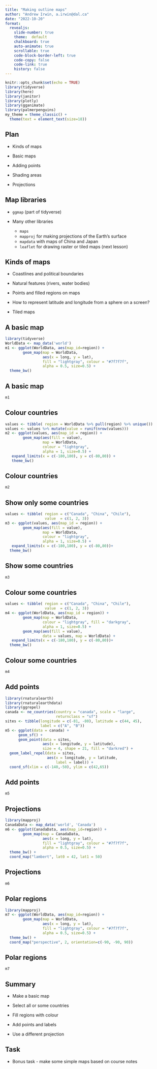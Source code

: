 ```yaml
---
title: "Making outline maps"
author: "Andrew Irwin, a.irwin@dal.ca"
date: "2022-10-20"
format:
  revealjs:
    slide-number: true
    theme:  default
    chalkboard: true
    auto-animate: true
    scrollable: true
    code-block-border-left: true
    code-copy: false
    code-link: true
    history: false
---
```


```r
knitr::opts_chunk$set(echo = TRUE)
library(tidyverse)
library(here)
library(janitor)
library(plotly)
library(gganimate)
library(palmerpenguins)
my_theme = theme_classic() + 
  theme(text = element_text(size=18))
```

## Plan

* Kinds of maps

* Basic maps

* Adding points

* Shading areas

* Projections

## Map libraries

* `ggmap` (part of tidyverse)

* Many other libraries 
  * `maps`
  * `mapproj` for making projections of the Earth's surface
  * `mapdata` with maps of China and Japan
  * `leaflet` for drawing raster or tiled maps (next lesson)

## Kinds of maps

* Coastlines and political boundaries

* Natural features (rivers, water bodies)

* Points and filled regions on maps

* How to represent latitude and longitude from a sphere on a screen?

* Tiled maps

## A basic map

```r
library(tidyverse)
WorldData <- map_data('world')  
m1 <- ggplot(WorldData, aes(map_id=region)) + 
        geom_map(map = WorldData,
                 aes(x = long, y = lat),
                 fill = "lightgray", colour = "#7f7f7f", 
                 alpha = 0.5, size=0.5) +
  theme_bw()
```


## A basic map

```r
m1
```


## Colour countries

```r
values <- tibble( region = WorldData %>% pull(region) %>% unique())
values <- values %>% mutate(value = runif(nrow(values)))
m2 <- ggplot(values, aes(map_id = region)) + 
        geom_map(aes(fill = value),
                 map = WorldData,
                 colour = "lightgray", 
                 alpha = 1, size=0.5) +
   expand_limits(x = c(-180,180), y = c(-80,80)) +
   theme_bw()
```

## Colour countries

```r
m2
```


## Show only some countries

```r
values <- tibble( region = c("Canada", "China", "Chile"),
                  value  = c(1, 2, 3))
m3 <- ggplot(values, aes(map_id = region)) + 
        geom_map(aes(fill = value),
                 map = WorldData,
                 colour = "lightgray", 
                 alpha = 1, size=0.5) +
   expand_limits(x = c(-180,180), y = c(-80,80))+
  theme_bw()
```

## Show some countries

```r
m3
```


## Colour some countries

```r
values <- tibble( region = c("Canada", "China", "Chile"),
                  value  = c(1, 2, 3))
m4 <- ggplot(WorldData, aes(map_id = region)) + 
        geom_map(map = WorldData,
                 colour = "lightgray", fill = "darkgray",
                 alpha = 1, size=0.5) +
        geom_map(aes(fill = value), 
                 data = values, map = WorldData) + 
   expand_limits(x = c(-180,180), y = c(-80,80))+
  theme_bw()
```

## Colour some countries

```r
m4
```

## Add points

```r
library(rnaturalearth)
library(rnaturalearthdata)
library(ggrepel)
canada <- ne_countries(country = "canada", scale = "large", 
                       returnclass = "sf")
sites <- tibble(longitude = c(-81, -80), latitude = c(44, 45), 
                label = c("A", "B"))
m5 <- ggplot(data = canada) +
      geom_sf() +
      geom_point(data = sites, 
                 aes(x = longitude, y = latitude), 
                 size = 4, shape = 21, fill = "darkred") +
  geom_label_repel(data = sites, 
                   aes(x = longitude, y = latitude, 
                       label = label)) + 
  coord_sf(xlim = c(-140,-50), ylim = c(42,65))
```

## Add points

```r
m5
```

## Projections

```r
library(mapproj)
CanadaData <- map_data('world', 'Canada')  
m6 <- ggplot(CanadaData, aes(map_id=region)) + 
        geom_map(map = CanadaData,
                 aes(x = long, y = lat),
                 fill = "lightgray", colour = "#7f7f7f", 
                 alpha = 0.5, size=0.5) +
  theme_bw() +
  coord_map("lambert", lat0 = 42, lat1 = 50)
```

## Projections

```r
m6
```

## Polar regions

```r
library(mapproj)
m7 <- ggplot(WorldData, aes(map_id=region)) + 
        geom_map(map = WorldData,
                 aes(x = long, y = lat),
                 fill = "lightgray", colour = "#7f7f7f", 
                 alpha = 0.5, size=0.5) +
  theme_bw() +
  coord_map("perspective", 2, orientation=c(-90, -90, 90))
```

## Polar regions

```r
m7
```

## Summary

* Make a basic map

* Select all or some countries

* Fill regions with colour

* Add points and labels

* Use a different projection


## Task

* Bonus task - make some simple maps based on course notes




